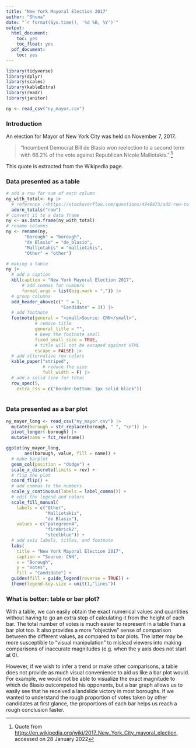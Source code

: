 ```yaml
---
title: "New York Mayoral Election 2017"
author: "Shuna"
date: "`r format(Sys.time(), '%d %B, %Y')`"
output:
  html_document:
    toc: yes
    toc_float: yes
  pdf_document:
    toc: yes
---
```


```r
library(tidyverse)
library(dplyr)
library(scales)
library(kableExtra)
library(readr)
library(janitor)

ny <- read_csv("ny_mayor.csv")
```

### Introduction 

An election for Mayor of New York City was held on November 7, 2017.

>"Incumbent Democrat Bill de Blasio won reelection to a second term with 66.2% of the vote against Republican Nicole Malliotakis." ^[Quote from <https://en.wikipedia.org/wiki/2017_New_York_City_mayoral_election>, accessed on 28 January 2022]

This quote is extracted from the Wikipedia page. 

### Data presented as a table 
```r
# add a row for sum of each column
ny_with_total<- ny |>
  # reference :<https://stackoverflow.com/questions/4946873/add-row-to-a-data-frame-with-total-sum-for-each-column>
  adorn_totals("row")
# convert it to a data frame 
ny <- as.data.frame(ny_with_total)
# rename columns 
ny <- rename(ny, 
       "Borough" = "borough",
       "de Blasio" = "de_blasio",
       "Malliotakis" = "malliotakis",
       "Other" = "other")

```


```r
# making a table
ny |>
  # add a caption
  kbl(caption = "New York Mayoral Election 2017",
      # add commas for numbers
      format.args = list(big.mark = ",")) |>
  # group columns 
  add_header_above(c(" " = 1, 
                     "Candidate" = 3)) |>
  # add footnote
  footnote(general = "<small>Source: CNN</small>",
           # remove title 
           general_title = "",
           # keep the footnote small
           fixed_small_size = TRUE,
           # title will not be excaped against HTML
           escape = FALSE) |>
  # add alternative row colors
  kable_paper("striped", 
              # reduce the size
              full_width = F) |>
  # add a solid line for total 
  row_spec(5,
    extra_css = c("border-bottom: 1px solid black"))
  
```


### Data presented as a bar plot 

```r
ny_mayor_long <- read_csv("ny_mayor.csv") |>
  mutate(borough = str_replace(borough, " ", "\n")) |>
  pivot_longer(-borough) |>
  mutate(name = fct_rev(name)) 

ggplot(ny_mayor_long, 
       aes(borough, value, fill = name)) +
  # make barplot
  geom_col(position = "dodge") +
  scale_x_discrete(limits = rev) +
  # flip the plot
  coord_flip() + 
  # add commas to the numbers
  scale_y_continuous(labels = label_comma()) + 
  # edit the legend and colors 
  scale_fill_manual(
    labels = c("Other", 
               "Malliotakis", 
               "de Blasio"),
    values = c("palegreen4", 
               "firebrick2", 
               "steelblue")) + 
  # add axis labels, titles, and footnote
  labs(
    title = "New York Mayoral Election 2017",
    caption = "Source: CNN",
    x = "Borough",
    y = "Votes",
    fill = "Candidate") + 
  guides(fill = guide_legend(reverse = TRUE)) + 
  theme(legend.key.size = unit(1,"lines"))

```

### What is better: table or bar plot? 

With a table, we can easily obtain the exact numerical values and quantities without having to go an extra step of calculating it from the height of each bar.
The total number of votes is much easier to represent in a table than a bar plot
too. It also provides a more "objective" sense of comparison between the different values, as compared to bar plots. The latter may be more susceptible to "visual manipulation" to mislead viewers into making comparisons of inaccurate magnitudes (e.g. when the y axis does not start at 0). 

However, if we wish to infer a trend or make other comparisons, a table does not 
provide as much visual convenience to aid us like a bar plot would. For example, 
we would not be able to visualize the exact magnitude to which de Blasio outcompeted his opponents, but a bar graph allows us to easily see that he
received a landslide victory in most boroughs. If we wanted to understand the 
rough proportion of votes taken by other candidates at first glance, the proportions of each bar helps us reach a rough conclusion faster. 




